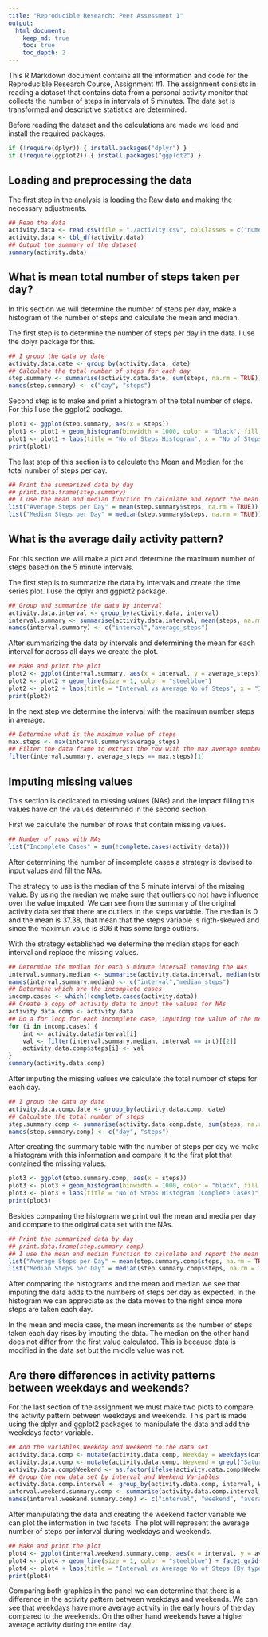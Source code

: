 ```yaml
---
title: "Reproducible Research: Peer Assessment 1"
output: 
  html_document:
    keep_md: true
    toc: true
    toc_depth: 2
---
```


This R Markdown document contains all the information and code for the Reproducible Research Course, Assignment #1. 
The assignment consists in reading a dataset that contains data from a personal activity monitor that collects the number of steps in intervals of 5 minutes. The data set is transformed and descriptive statistics are determined. 

Before reading the dataset and the calculations are made we load and install the required packages.

```r
if (!require(dplyr)) { install.packages("dplyr") }
if (!require(ggplot2)) { install.packages("ggplot2") }
```

## Loading and preprocessing the data

The first step in the analysis is loading the Raw data and making the necessary adjustments.

```r
## Read the data
activity.data <- read.csv(file = "./activity.csv", colClasses = c("numeric", "Date", "numeric"))
activity.data <- tbl_df(activity.data)
## Output the summary of the dataset
summary(activity.data)
```


## What is mean total number of steps taken per day?

In this section we will determine the number of steps per day, make a histogram of the number of steps and calculate the mean and median.

The first step is to determine the number of steps per day in the data. I use the dplyr package for this.

```r
## I group the data by date
activity.data.date <- group_by(activity.data, date)
## Calculate the total number of steps for each day
step.summary <- summarise(activity.data.date, sum(steps, na.rm = TRUE))
names(step.summary) <- c("day", "steps")
```

Second step is to make and print a histogram of the total number of steps. For this I use the ggplot2 package.

```r
plot1 <- ggplot(step.summary, aes(x = steps))
plot1 <- plot1 + geom_histogram(binwidth = 1000, color = "black", fill = "gray") 
plot1 <- plot1 + labs(title = "No of Steps Histogram", x = "No of Steps", y = "Count")
print(plot1)
```

The last step of this section is to calculate the Mean and Median for the total number of steps per day.

```r
## Print the summarized data by day
## print.data.frame(step.summary)
## I use the mean and median function to calculate and report the mean and median from the summary table.
list("Average Steps per Day" = mean(step.summary$steps, na.rm = TRUE))
list("Median Steps per Day" = median(step.summary$steps, na.rm = TRUE))
```

## What is the average daily activity pattern?

For this section we will make a plot and determine the maximum number of steps based on the 5 minute intervals.

The first step is to summarize the data by intervals and create the time series plot. I use the dplyr and ggplot2 package.

```r
## Group and summarize the data by interval
activity.data.interval <- group_by(activity.data, interval)
interval.summary <- summarise(activity.data.interval, mean(steps, na.rm = TRUE))
names(interval.summary) <- c("interval","average_steps")
```

After summarizing the data by intervals and determining the mean for each interval for across all days we create the plot.

```r
## Make and print the plot
plot2 <- ggplot(interval.summary, aes(x = interval, y = average_steps))
plot2 <- plot2 + geom_line(size = 1, color = "steelblue")
plot2 <- plot2 + labs(title = "Interval vs Average No of Steps", x = "Intervals", y = "Average No of Steps")
print(plot2)
```

In the next step we determine the interval with the maximum number steps in average.

```r
## Determine what is the maximum value of steps
max.steps <- max(interval.summary$average_steps)
## Filter the data frame to extract the row with the max average number of steps
filter(interval.summary, average_steps == max.steps)[1]
```

## Imputing missing values

This section is dedicated to missing values (NAs) and the impact filling this values have on the values determined in the second section.

First we calculate the number of rows that contain missing values.

```r
## Number of rows with NAs
list("Incomplete Cases" = sum(!complete.cases(activity.data)))
```

After determining the number of incomplete cases a strategy is devised to input values and fill the NAs. 

The strategy to use is the median of the 5 minute interval of the missing value. By using the median we make sure that outliers do not have influence over the value imputed. We can see from the summary of the original activity data set that there are outliers in the steps variable. The median is 0 and the mean is 37.38, that mean that the steps variable is rigth-skewed and since the maximun value is 806 it has some large outliers.

With the strategy established we determine the median steps for each interval and replace the missing values.

```r
## Determine the median for each 5 minute interval removing the NAs 
interval.summary.median <- summarise(activity.data.interval, median(steps, na.rm = TRUE))
names(interval.summary.median) <- c("interval","median_steps")
## Determine which are the incomplete cases
incomp.cases <- which(!complete.cases(activity.data))
## Create a copy of activity data to input the values for NAs
activity.data.comp <- activity.data
## Do a for loop for each incomplete case, imputing the value of the median for the interval of the missing value.
for (i in incomp.cases) {
	int <- activity.data$interval[i]
	val <- filter(interval.summary.median, interval == int)[[2]]
	activity.data.comp$steps[i] <- val
}
summary(activity.data.comp)
```

After imputing the missing values we calculate the total number of steps for each day.

```r
## I group the data by date
activity.data.comp.date <- group_by(activity.data.comp, date)
## Calculate the total number of steps
step.summary.comp <- summarise(activity.data.comp.date, sum(steps, na.rm = TRUE))
names(step.summary.comp) <- c("day", "steps")
```

After creating the summary table with the number of steps per day we make a histogram with this information and compare it to the first plot that contained the missing values.

```r
plot3 <- ggplot(step.summary.comp, aes(x = steps))
plot3 <- plot3 + geom_histogram(binwidth = 1000, color = "black", fill = "gray") 
plot3 <- plot3 + labs(title = "No of Steps Histogram (Complete Cases)", x = "No of Steps", y = "Count")
print(plot3)
```

Besides comparing the histogram we print out the mean and media per day and compare to the original data set with the NAs.

```r
## Print the summarized data by day
## print.data.frame(step.summary.comp)
## I use the mean and median function to calculate and report the mean and median from the summary table.
list("Average Steps per Day" = mean(step.summary.comp$steps, na.rm = TRUE))
list("Median Steps per Day" = median(step.summary.comp$steps, na.rm = TRUE))
```

After comparing the histograms and the mean and median we see that imputing the data adds to the numbers of steps per day as expected. In the histogram we can appreciate as the data moves to the right since more steps are taken each day.

In the mean and media case, the mean increments as the number of steps taken each day rises by imputing the data. The median on the other hand does not differ from the first value calculated. This is because data is modified in the data set but the middle value was not.

## Are there differences in activity patterns between weekdays and weekends?

For the last section of the assignment we must make two plots to compare the activity pattern between weekdays and weekends. This part is made using the dplyr and ggplot2 packages to manipulate the data and add the weekdays factor variable.

```r
## Add the variables Weekday and Weekend to the data set
activity.data.comp <- mutate(activity.data.comp, Weekday = weekdays(date))
activity.data.comp <- mutate(activity.data.comp, Weekend = grepl("Saturday|Sunday", Weekday))
activity.data.comp$Weekend <- as.factor(ifelse(activity.data.comp$Weekend, "weekend", "weekday"))
## Group the new data set by interval and Weekend Variables
activity.data.comp.interval <- group_by(activity.data.comp, interval, Weekend)
interval.weekend.summary.comp <- summarise(activity.data.comp.interval, mean(steps, na.rm = TRUE))
names(interval.weekend.summary.comp) <- c("interval", "weekend", "average_steps")
```

After manipulating the data and creating the weekend factor variable we can plot the information in two facets. The plot will represent the average number of steps per interval during weekdays and weekends.

```r
## Make and print the plot
plot4 <- ggplot(interval.weekend.summary.comp, aes(x = interval, y = average_steps))
plot4 <- plot4 + geom_line(size = 1, color = "steelblue") + facet_grid(weekend ~ .)
plot4 <- plot4 + labs(title = "Interval vs Average No of Steps (By type of day)", x = "Intervals", y = "Average No of Steps")
print(plot4)
```

Comparing both graphics in the panel we can determine that there is a difference in the activity pattern between weekdays and weekends. We can see that weekdays have more average activity in the early hours of the day compared to the weekends. On the other hand weekends have a higher average activity during the entire day.